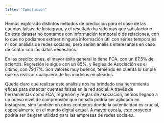 ```yaml
---
title: "Conclusión"
---
```


Hemos explorado distintos métodos de predicción para el caso de las cuentas falsas de Instagram, y el resultado ha sido más que satisfactorio. En este dataset no contamos con información temporal o de relaciones, con lo que no podíamos extraer ninguna información útil con series temporales ni con análisis de redes sociales, pero serían análisis interesantes en caso de contar con los datos necesarios.

En las predicciones, el mayor éxito general lo tiene FCA, con un 87,5% de aciertos. Regresión le sigue con un 85%, y Reglas de Asociación es el último, con 79,17%. Son valores muy buenos, teniendo en cuenta lo simple que es realizar cualquiera de los modelos empleados.

Queda claro que realizar este análisis nos ha brindado una herramienta eficaz para detectar cuentas falsas en la red social. A través de herramientas como FCA, regresión y reglas de asociación, hemos llegado a un nuevo nivel de comprensión que no solo podría ser aplicado en Instagram, sino también en otros contextos donde la autenticidad es crucial, especialmente en el mundo digital actual. A mayor escala, este proyecto podría ser de gran utilidad para las empresas de redes sociales.
